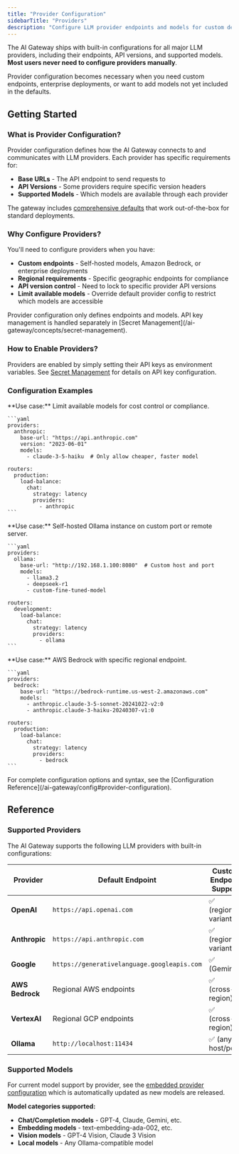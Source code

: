 ```yaml
---
title: "Provider Configuration"
sidebarTitle: "Providers"
description: "Configure LLM provider endpoints and models for custom deployments"
---
```


The AI Gateway ships with built-in configurations for all major LLM providers, including their endpoints, API versions, and supported models. **Most users never need to configure providers manually**.

Provider configuration becomes necessary when you need custom endpoints, enterprise deployments, or want to add models not yet included in the defaults.

## Getting Started

### What is Provider Configuration?

Provider configuration defines how the AI Gateway connects to and communicates with LLM providers. Each provider has specific requirements for:
- **Base URLs** - The API endpoint to send requests to
- **API Versions** - Some providers require specific version headers
- **Supported Models** - Which models are available through each provider

The gateway includes [comprehensive defaults](https://github.com/Helicone/helicone-router/blob/main/ai-gateway/config/embedded/providers.yaml) that work out-of-the-box for standard deployments.

### Why Configure Providers?

You'll need to configure providers when you have:
- **Custom endpoints** - Self-hosted models, Amazon Bedrock, or enterprise deployments
- **Regional requirements** - Specific geographic endpoints for compliance
- **API version control** - Need to lock to specific provider API versions
- **Limit available models** - Override default provider config to restrict which models are accessible

<Note>
  Provider configuration only defines endpoints and models. API key management is handled separately in [Secret Management](/ai-gateway/concepts/secret-management).
</Note>

### How to Enable Providers?

Providers are enabled by simply setting their API keys as environment variables. See [Secret Management](/ai-gateway/concepts/secret-management) for details on API key configuration.

### Configuration Examples

<Tabs>
  <Tab title="Restricted Models - Limited Access">
    **Use case:** Limit available models for cost control or compliance.

    ```yaml
    providers:
      anthropic:
        base-url: "https://api.anthropic.com" 
        version: "2023-06-01"
        models:
          - claude-3-5-haiku  # Only allow cheaper, faster model
    
    routers:
      production:
        load-balance:
          chat:
            strategy: latency
            providers:
              - anthropic
    ```
  </Tab>

  <Tab title="Local Ollama - Custom Endpoint">
    **Use case:** Self-hosted Ollama instance on custom port or remote server.

    ```yaml
    providers:
      ollama:
        base-url: "http://192.168.1.100:8080"  # Custom host and port
        models:
          - llama3.2
          - deepseek-r1
          - custom-fine-tuned-model
    
    routers:
      development:
        load-balance:
          chat:
            strategy: latency
            providers:
              - ollama
    ```
  </Tab>

  <Tab title="AWS Bedrock - Regional Endpoint">
    **Use case:** AWS Bedrock with specific regional endpoint.

    ```yaml
    providers:
      bedrock:
        base-url: "https://bedrock-runtime.us-west-2.amazonaws.com"
        models:
          - anthropic.claude-3-5-sonnet-20241022-v2:0
          - anthropic.claude-3-haiku-20240307-v1:0
    
    routers:
      production:
        load-balance:
          chat:
            strategy: latency
            providers:
              - bedrock
    ```
  </Tab>
</Tabs>

<Note>
  For complete configuration options and syntax, see the [Configuration Reference](/ai-gateway/config#provider-configuration).
</Note>

## Reference

### Supported Providers

The AI Gateway supports the following LLM providers with built-in configurations:

| Provider         | Default Endpoint                          | Custom Endpoint Support |
| ---------------- | ----------------------------------------- | ----------------------- |
| **OpenAI**       | `https://api.openai.com`                 | ✅ (regional variants)      |
| **Anthropic**    | `https://api.anthropic.com`              | ✅ (regional variants)  |
| **Google** | `https://generativelanguage.googleapis.com` | ✅ (Gemini)   |
| **AWS Bedrock**  | Regional AWS endpoints                    | ✅ (cross-region)       |
| **VertexAI**     | Regional GCP endpoints                    | ✅ (cross-region)       |
| **Ollama**       | `http://localhost:11434`                 | ✅ (any host/port)      |

### Supported Models

For current model support by provider, see the [embedded provider configuration](https://github.com/Helicone/helicone-router/blob/main/ai-gateway/config/embedded/providers.yaml) which is automatically updated as new models are released.

**Model categories supported:**
- **Chat/Completion models** - GPT-4, Claude, Gemini, etc.
- **Embedding models** - text-embedding-ada-002, etc.
- **Vision models** - GPT-4 Vision, Claude 3 Vision
- **Local models** - Any Ollama-compatible model